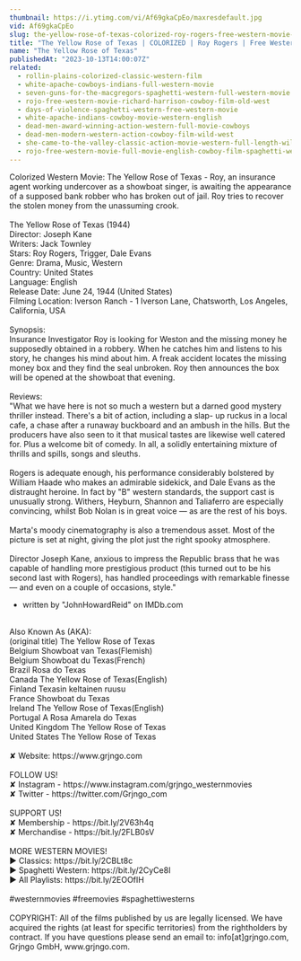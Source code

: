 ```yaml
---
thumbnail: https://i.ytimg.com/vi/Af69gkaCpEo/maxresdefault.jpg
vid: Af69gkaCpEo
slug: the-yellow-rose-of-texas-colorized-roy-rogers-free-western-movie-cowboys
title: "The Yellow Rose of Texas | COLORIZED | Roy Rogers | Free Western Movie | Cowboys"
name: "The Yellow Rose of Texas"
publishedAt: "2023-10-13T14:00:07Z"
related:
  - rollin-plains-colorized-classic-western-film
  - white-apache-cowboys-indians-full-western-movie
  - seven-guns-for-the-macgregors-spaghetti-western-full-western-movie
  - rojo-free-western-movie-richard-harrison-cowboy-film-old-west
  - days-of-violence-spaghetti-western-free-western-movie
  - white-apache-indians-cowboy-movie-western-english
  - dead-men-award-winning-action-western-full-movie-cowboys
  - dead-men-modern-western-action-cowboy-film-wild-west
  - she-came-to-the-valley-classic-action-movie-western-full-length-wild-west-movie
  - rojo-free-western-movie-full-movie-english-cowboy-film-spaghetti-western
---
```


Colorized Western Movie: The Yellow Rose of Texas - Roy, an insurance agent working undercover as a showboat singer, is awaiting the appearance of a supposed bank robber who has broken out of jail. Roy tries to recover the stolen money from the unassuming crook.<br />
<br />
The Yellow Rose of Texas (1944)<br />
Director: Joseph Kane<br />
Writers: Jack Townley<br />
Stars: Roy Rogers, Trigger, Dale Evans<br />
Genre: Drama, Music, Western<br />
Country: United States<br />
Language: English<br />
Release Date: June 24, 1944 (United States)<br />
Filming Location: Iverson Ranch - 1 Iverson Lane, Chatsworth, Los Angeles, California, USA<br />
<br />
Synopsis:<br />
Insurance Investigator Roy is looking for Weston and the missing money he supposedly obtained in a robbery. When he catches him and listens to his story, he changes his mind about him. A freak accident locates the missing money box and they find the seal unbroken. Roy then announces the box will be opened at the showboat that evening.<br />
<br />
Reviews:<br />
"What we have here is not so much a western but a darned good mystery thriller instead. There's a bit of action, including a slap- up ruckus in a local cafe, a chase after a runaway buckboard and an ambush in the hills. But the producers have also seen to it that musical tastes are likewise well catered for. Plus a welcome bit of comedy. In all, a solidly entertaining mixture of thrills and spills, songs and sleuths.<br />
<br />
Rogers is adequate enough, his performance considerably bolstered by William Haade who makes an admirable sidekick, and Dale Evans as the distraught heroine. In fact by "B" western standards, the support cast is unusually strong. Withers, Heyburn, Shannon and Taliaferro are especially convincing, whilst Bob Nolan is in great voice — as are the rest of his boys.<br />
<br />
Marta's moody cinematography is also a tremendous asset. Most of the picture is set at night, giving the plot just the right spooky atmosphere.<br />
<br />
Director Joseph Kane, anxious to impress the Republic brass that he was capable of handling more prestigious product (this turned out to be his second last with Rogers), has handled proceedings with remarkable finesse — and even on a couple of occasions, style."<br />
- written by "JohnHowardReid" on IMDb.com<br />
<br />
Also Known As (AKA):<br />
(original title) The Yellow Rose of Texas<br />
Belgium Showboat van Texas(Flemish)<br />
Belgium Showboat du Texas(French)<br />
Brazil Rosa do Texas<br />
Canada The Yellow Rose of Texas(English)<br />
Finland Texasin keltainen ruusu<br />
France Showboat du Texas<br />
Ireland The Yellow Rose of Texas(English)<br />
Portugal A Rosa Amarela do Texas<br />
United Kingdom The Yellow Rose of Texas<br />
United States The Yellow Rose of Texas<br />
<br />
✘ Website: https://www.grjngo.com<br />
<br />
FOLLOW US!<br />
✘ Instagram - https://www.instagram.com/grjngo_westernmovies<br />
✘ Twitter - https://twitter.com/Grjngo_com<br />
<br />
SUPPORT US!<br />
✘ Membership - https://bit.ly/2V63h4q<br />
✘ Merchandise - https://bit.ly/2FLB0sV<br />
<br />
MORE WESTERN MOVIES! <br />
► Classics: https://bit.ly/2CBLt8c <br />
► Spaghetti Western: https://bit.ly/2CyCe8I <br />
► All Playlists: https://bit.ly/2EOOfIH <br />
<br />
#westernmovies #freemovies #spaghettiwesterns<br />
<br />
COPYRIGHT: All of the films published by us are legally licensed. We have acquired the rights (at least for specific territories) from the rightholders by contract. If you have questions please send an email to: info[at]grjngo.com, Grjngo GmbH, www.grjngo.com.